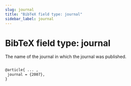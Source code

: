 ```yaml
---
slug: journal
title: "BibTeX field type: journal"
sidebar_label: journal
---
```


# BibTeX field type: journal

The name of the journal in which the journal was published.


```tex

@article{ ... ,
 journal = {2007},
}
```
